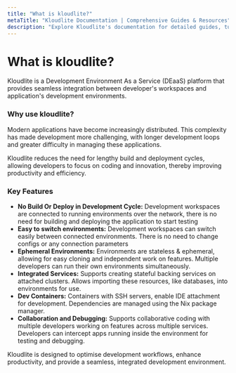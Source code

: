 ```yaml
---
title: "What is kloudlite?"  
metaTitle: "Kloudlite Documentation | Comprehensive Guides & Resources"  
description: "Explore Kloudlite's documentation for detailed guides, tutorials, and resources to maximize your use of our development environment platform"
---
```


# What is kloudlite?

Kloudlite is a Development Environment As a Service (DEaaS) platform that provides seamless integration between developer's 
workspaces and application's development environments.

### Why use kloudlite?
Modern applications have become increasingly distributed. This complexity has made development more challenging, with longer 
development loops and greater difficulty in managing these applications. 

Kloudlite reduces the need for lengthy build and deployment cycles, allowing developers to focus on coding and innovation, 
thereby improving productivity and efficiency.

### Key Features
- **No Build Or Deploy in Development Cycle:** Development workspaces are connected to running environments over the network, 
there is no need for building and deploying the application to start testing
- **Easy to switch environments:** Development workspaces can switch easily between connected environments. There is no need 
to change configs or any connection parameters
- **Ephemeral Environments:** Environments are stateless & ephemeral, allowing for easy cloning and independent work on features. 
Multiple developers can run their own environments simultaneously.
- **Integrated Services:** Supports creating stateful backing services on attached clusters. Allows importing these resources, 
like databases, into environments for use.
- **Dev Containers:** Containers with SSH servers, enable IDE attachment for development. Dependencies are managed 
using the Nix package manager.
- **Collaboration and Debugging:** Supports collaborative coding with multiple developers working on features across multiple 
services. Developers can intercept apps running inside the environment for testing and debugging.

Kloudlite is designed to optimise development workflows, enhance productivity, and provide a seamless, integrated development 
environment.
